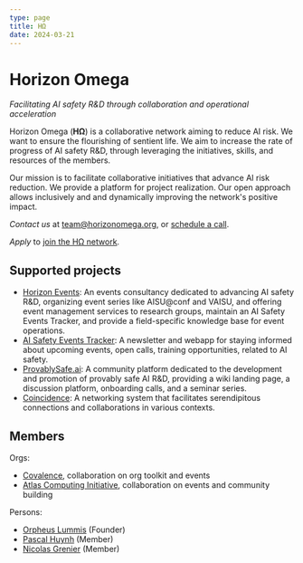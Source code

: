```yaml
---
type: page
title: HΩ
date: 2024-03-21
---
```


# Horizon Omega

*Facilitating AI safety R&D through collaboration and operational acceleration*

Horizon Omega (**HΩ**) is a collaborative network aiming to reduce AI risk. We want to ensure the flourishing of sentient life. We aim to increase the rate of progress of AI safety R&D, through leveraging the initiatives, skills, and resources of the members.

Our mission is to facilitate collaborative initiatives that advance AI risk reduction. We provide a platform for project realization. Our open approach allows inclusively and and dynamically improving the network's positive impact.

*Contact us* at [team@horizonomega.org](mailto:team@horizonomega.org), or [schedule a call](https://cal.com/horizonomega).

*Apply* to [join the HΩ network](https://airtable.com/appZokxMNnQJOYzc9/pagLSbnOhvoSkFN1V/form).


## Supported projects
- [Horizon Events](https://horizonevents.info): An events consultancy dedicated to advancing AI safety R&D, organizing event series like AISU@conf and VAISU, and offering event management services to research groups, maintain an AI Safety Events Tracker, and provide a field-specific knowledge base for event operations.
- [AI Safety Events Tracker](https://aisafety.events): A newsletter and webapp for staying informed about upcoming events, open calls, training opportunities, related to AI safety.
- [ProvablySafe.ai](https://provablysafe.ai): A community platform dedicated to the development and promotion of provably safe AI R&D, providing a wiki landing page, a discussion platform, onboarding calls, and a seminar series.
- [Coincidence](https://coincidence.network): A networking system that facilitates serendipitous connections and collaborations in various contexts.


## Members

Orgs:
- [Covalence](https://www.covalence.info/), collaboration on org toolkit and events
- [Atlas Computing Initiative](https://atlascomputing.org/), collaboration on events and community building

Persons:
- [Orpheus Lummis](https://orpheuslummis.info/) (Founder)
- [Pascal Huynh](https://ca.linkedin.com/in/pascalhuynhanhtuan) (Member)
- [Nicolas Grenier](https://nicolasgrenier.com/) (Member)